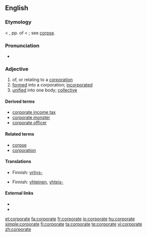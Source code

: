 ==English==

===Etymology===
< {{etyl|la}} {{term|corporatus}}, pp. of {{term|corporare||to make into a body}} < {{term|corpus||body}}; see [[corpse]].

===Pronunciation===
* {{audio|en-uk-corporate.ogg|Audio (UK)}}

===Adjective===
{{en-adj|-}}

# of, or relating to a [[corporation]]
# [[formed]] into a corporation; [[incorporated]]
# [[unified]] into one body; [[collective]]

====Derived terms====
* [[corporate income tax]]
* [[corporate monster]]
* [[corporate officer]]

====Related terms====
* [[corpse]]
* [[corporation]]

====Translations====
{{trans-top|of, or relating to a corporation}}
* Finnish: [[yritys-]]
{{trans-mid}}
{{trans-bottom}}

{{trans-top|formed into a corporation; incorporated}}
{{trans-mid}}
{{trans-bottom}}

{{trans-top|unified into one body; collective}}
* Finnish: [[yhteinen]], [[yhteis-]]
{{trans-mid}}
{{trans-bottom}}

====External links====
* {{R:Webster 1913}}
* {{R:Century 1911}}

[[et:corporate]]
[[fa:corporate]]
[[fr:corporate]]
[[io:corporate]]
[[hu:corporate]]
[[simple:corporate]]
[[fi:corporate]]
[[ta:corporate]]
[[te:corporate]]
[[vi:corporate]]
[[zh:corporate]]